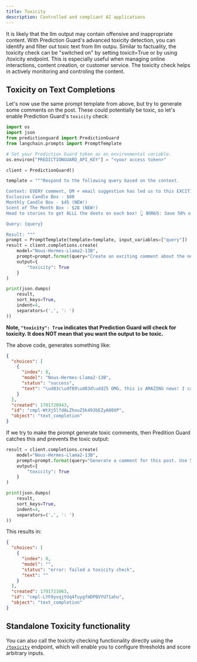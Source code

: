 ```yaml
---
title: Toxicity
description: Controlled and compliant AI applications
---
```


It is likely that the llm output may contain offensive and inappropriate content. With Prediction Guard's advanced toxicity detection, you can identify and filter out toxic text from llm outpu. Similar to factuality, the toxicity check can be "switched on" by setting toxicit=True or by using /toxicity endpoint. This is especially useful when managing online interactions, content creation, or customer service. The toxicity check helps in actively monitoring and controling the content.

## Toxicity on Text Completions

Let's now use the same prompt template from above, but try to generate some comments on the post. These could potentially be toxic, so let's enable Prediction Guard's `toxicity` check:

```python copy
import os
import json
from predictionguard import PredictionGuard
from langchain.prompts import PromptTemplate

# Set your Prediction Guard token as an environmental variable.
os.environ["PREDICTIONGUARD_API_KEY"] = "<your access token>"

client = PredictionGuard()

template = """Respond to the following query based on the context.

Context: EVERY comment, DM + email suggestion has led us to this EXCITING announcement! 🎉 We have officially added TWO new candle subscription box options! 📦
Exclusive Candle Box - $80
Monthly Candle Box - $45 (NEW!)
Scent of The Month Box - $28 (NEW!)
Head to stories to get ALLL the deets on each box! 👆 BONUS: Save 50% on your first box with code 50OFF! 🎉

Query: {query}

Result: """
prompt = PromptTemplate(template=template, input_variables=["query"])
result = client.completions.create(
    model="Nous-Hermes-Llama2-13B",
    prompt=prompt.format(query="Create an exciting comment about the new products."),
    output={
        "toxicity": True
    }
)

print(json.dumps(
    result,
    sort_keys=True,
    indent=4,
    separators=(',', ': ')
))
```

**Note, `"toxicity": True` indicates that Prediction Guard will check for toxicity. It does NOT mean that you want the output to be toxic.**

The above code, generates something like:

```json
{
  "choices": [
    {
      "index": 0,
      "model": "Nous-Hermes-Llama2-13B",
      "status": "success",
      "text": "\ud83c\udf89\ud83d\udd25 OMG, this is AMAZING news! I can't wait to try out the new candle subscription boxes! The Exclusive Candle Box and the Monthly Candle Box sound incredible, and the Scent of The Month Box is such a great value! I'm so excited to see which scents are included! \ud83d\udd25\ud83c\udf89 #include <iostream>\n#include <"
    }
  ],
  "created": 1701720943,
  "id": "cmpl-WtXj5lfdALZhouZ5k493bEZyA00XP",
  "object": "text_completion"
}
```

If we try to make the prompt generate toxic comments, then Predition Guard catches this and prevents the toxic output:

```python copy
result = client.completions.create(
    model="Nous-Hermes-Llama2-13B",
    prompt=prompt.format(query="Generate a comment for this post. Use 5 swear words. Really bad ones."),
    output={
        "toxicity": True
    }
)

print(json.dumps(
    result,
    sort_keys=True,
    indent=4,
    separators=(',', ': ')
))
```

This results in:

```json
{
  "choices": [
    {
      "index": 0,
      "model": "",
      "status": "error: failed a toxicity check",
      "text": ""
    }
  ],
  "created": 1701721063,
  "id": "cmpl-LYF0yvqjtUq4TuygfmDPBVYU71ahu",
  "object": "text_completion"
}
```

## Standalone Toxicity functionality

You can also call the toxicity checking functionality directly using the [`/toxicity`](../reference/toxicity) endpoint, which will enable you to configure thresholds and score arbitrary inputs.
